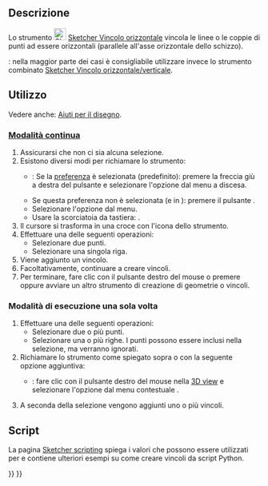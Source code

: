 <languages/>

{{Docnav/it
|[[Sketcher_ConstrainHorVer/it|Orizzontale/verticale]]
|[[Sketcher_ConstrainVertical/it|Verticale]]
|[[Sketcher_Workbench/it|Sketcher]]
|IconL=Sketcher_ConstrainHorVer.svg
|IconR=Sketcher_ConstrainVertical.svg
|IconC=Workbench_Sketcher.svg
}}

{{GuiCommand/it
|Name=Sketcher ConstrainHorizontal
|Name/it=Sketcher Vincolo orizzontale
|MenuLocation=Schizzo → Vincoli Sketcher → Vincolo orizzontale
|Workbenches=[[Sketcher_Workbench/it|Sketcher]]
|Shortcut={{KEY|H}}
|SeeAlso=[[Sketcher_ConstrainHorVer/it|Sketcher Vincolo Orizzontale/verticale]], [[Sketcher_ConstrainVertical/it|Sketcher Vincolo verticale]]
}}

<span id="Description"></span>
==Descrizione==

Lo strumento [[Image:Sketcher_ConstrainHorizontal.svg|24px]] [[Sketcher_ConstrainHorizontal/it|Sketcher Vincolo orizzontale]] vincola le linee o le coppie di punti ad essere orizzontali (parallele all'asse orizzontale dello schizzo).

{{Version/it|1.0}}: nella maggior parte dei casi è consigliabile utilizzare invece lo strumento combinato [[Sketcher_ConstrainHorVer/it|Sketcher Vincolo orizzontale/verticale]].

<span id="Usage"></span>
==Utilizzo==

Vedere anche: [[Sketcher_Workbench/it#Drawing_aids|Aiuti per il disegno]].

<span id="Continue_mode"></span>
===[[Sketcher_Workbench/it#Continue_modes|Modalità continua]]===

# Assicurarsi che non ci sia alcuna selezione.
# Esistono diversi modi per richiamare lo strumento:
#* {{Version/it|1.0}}: Se la [[Sketcher_Preferences/it#General|preferenza]] {{MenuCommand|Strumento automatico per orizzontale/verticale}} è selezionata (predefinito):  premere la freccia giù a destra del pulsante {{Button|[[Image:Sketcher_ConstrainHorVer.svg||x16px]][[Image:Toolbar_flyout_arrow.svg|x16px]]}} e selezionare l'opzione {{MenuCommand|[[Image:Sketcher_ConstrainHorizontal.svg|16px]] Vincolo orizzontale}} dal menu a discesa.
#* Se questa preferenza non è selezionata (e in {{VersionMinus/it|0.21}}): premere il pulsante {{Button|[[Image:Sketcher_ConstrainHorizontal.svg|16px]] [[Sketcher_ConstrainHorizontal/it|Vincolo orizzontale]]}}.
#* Selezionare l'opzione {{MenuCommand|Schizzo → Vincoli Sketcher → [[Image:Sketcher_ConstrainHorizontal.svg|16px]] Vincolo orizzontale}} dal menu.
#* Usare la scorciatoia da tastiera: {{KEY|H}}.
# Il cursore si trasforma in una croce con l'icona dello strumento.
# Effettuare una delle seguenti operazioni:
#* Selezionare due punti.
#* Selezionare una singola riga.
# Viene aggiunto un vincolo.
# Facoltativamente, continuare a creare vincoli.
# Per terminare, fare clic con il pulsante destro del mouse o premere {{KEY|Esc}} oppure avviare un altro strumento di creazione di geometrie o vincoli.

<span id="Run-once_mode"></span>
===Modalità di esecuzione una sola volta===

# Effettuare una delle seguenti operazioni:
#* Selezionare due o più punti.
#* Selezionare una o più righe. I punti possono essere inclusi nella selezione, ma verranno ignorati.
# Richiamare lo strumento come spiegato sopra o con la seguente opzione aggiuntiva:
#* {{Version/it|1.0}}: fare clic con il pulsante destro del mouse nella [[3D_view/it|3D view]] e selezionare l'opzione {{MenuCommand|[[Image:Sketcher_ConstrainHorizontal.svg|16px]] Vincolo orizzontale}} dal menu contestuale .
# A seconda della selezione vengono aggiunti uno o più vincoli.

<span id="Scripting"></span>
== Script ==

{{Code|code=Sketch.addConstraint(Sketcher.Constraint('Horizontal', Line))}}

La pagina [[Sketcher_scripting/it|Sketcher scripting]] spiega i valori che possono essere utilizzati per {{incode|Line}} e contiene ulteriori esempi su come creare vincoli da script Python.


{{Docnav/it
|[[Sketcher_ConstrainHorVer/it|Orizzontale/verticale]]
|[[Sketcher_ConstrainVertical/it|Verticale]]
|[[Sketcher_Workbench/it|Sketcher]]
|IconL=Sketcher_ConstrainHorVer.svg
|IconR=Sketcher_ConstrainVertical.svg
|IconC=Workbench_Sketcher.svg
}}

{{Sketcher_Tools_navi{{#translation:}}}}
{{Userdocnavi{{#translation:}}}}